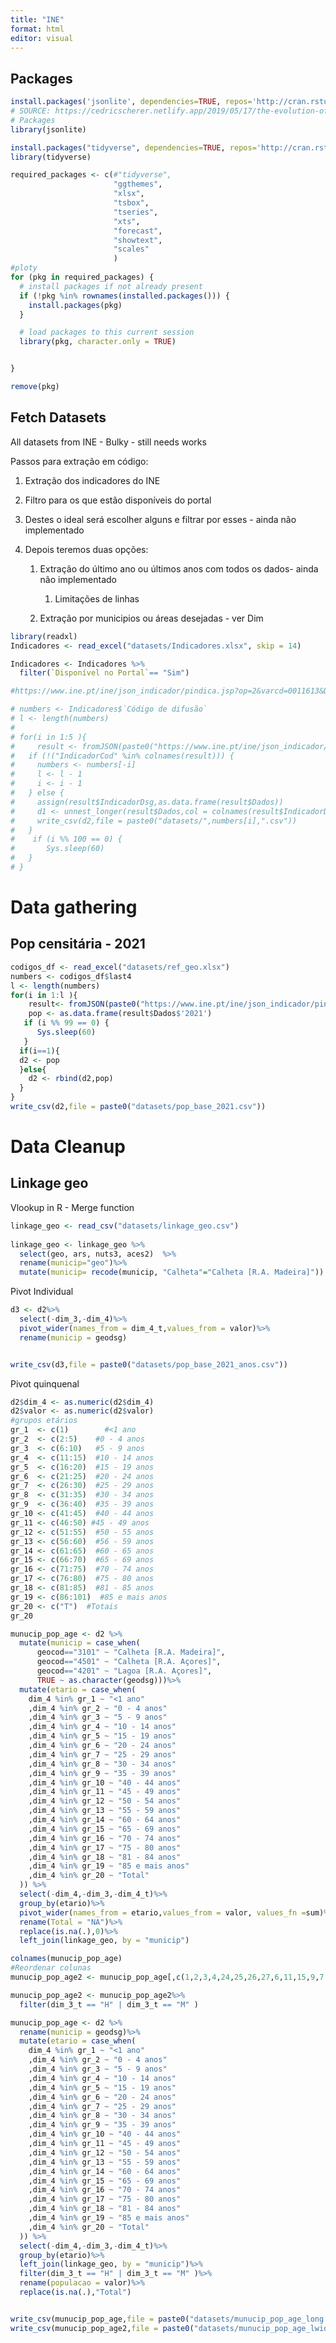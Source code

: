 ```yaml
---
title: "INE"
format: html
editor: visual
---
```


## Packages

```r
install.packages('jsonlite', dependencies=TRUE, repos='http://cran.rstudio.com/')
# SOURCE: https://cedricscherer.netlify.app/2019/05/17/the-evolution-of-a-ggplot-ep
# Packages
library(jsonlite)

install.packages("tidyverse", dependencies=TRUE, repos='http://cran.rstudio.com/')
library(tidyverse)

required_packages <- c(#"tidyverse",
                       "ggthemes",
                       "xlsx",
                       "tsbox",
                       "tseries",
                       "xts",
                       "forecast",
                       "showtext",
                       "scales"
                       )
#ploty
for (pkg in required_packages) {
  # install packages if not already present
  if (!pkg %in% rownames(installed.packages())) {
    install.packages(pkg)
  }

  # load packages to this current session
  library(pkg, character.only = TRUE)


}

remove(pkg)
```

## Fetch Datasets

All datasets from INE - Bulky - still needs works

Passos para extração em código:

1.  Extração dos indicadores do INE

2.  Filtro para os que estão disponíveis do portal

3.  Destes o ideal será escolher alguns e filtrar por esses - ainda não implementado

4.  Depois teremos duas opções:

    1.  Extração do último ano ou últimos anos com todos os dados- ainda não implementado

        1.  Limitações de linhas

    2.  Extração por municipios ou áreas desejadas - ver Dim

```r
library(readxl)
Indicadores <- read_excel("datasets/Indicadores.xlsx", skip = 14)

Indicadores <- Indicadores %>%
  filter(`Disponível no Portal`== "Sim")
```

```r

#https://www.ine.pt/ine/json_indicador/pindica.jsp?op=2&varcd=0011613&Dim1=T&lang=PT

# numbers <- Indicadores$`Código de difusão`
# l <- length(numbers)
# 
# for(i in 1:5 ){
#     result <- fromJSON(paste0("https://www.ine.pt/ine/json_indicador/pindica.jsp?op=2&varcd=",numbers[i],"&Dim1=T&lang=PT"))
#   if (!("IndicadorCod" %in% colnames(result))) {
#     numbers <- numbers[-i]
#     l <- l - 1
#     i <- i - 1
#   } else {
#     assign(result$IndicadorDsg,as.data.frame(result$Dados))
#     d1 <- unnest_longer(result$Dados,col = colnames(result$IndicadorDsg),names_repair = "minimal")
#     write_csv(d2,file = paste0("datasets/",numbers[i],".csv"))
#   }
#    if (i %% 100 == 0) {
#       Sys.sleep(60)
#   }
# }
```

# Data gathering

## Pop censitária - 2021

```r
codigos_df <- read_excel("datasets/ref_geo.xlsx")
numbers <- codigos_df$last4
l <- length(numbers)
for(i in 1:l ){
    result<- fromJSON(paste0("https://www.ine.pt/ine/json_indicador/pindica.jsp?op=2&varcd=0011626&Dim1=T&Dim2=",numbers[i],"&lang=PT"))
    pop <- as.data.frame(result$Dados$'2021')
   if (i %% 99 == 0) {
      Sys.sleep(60)
   }
  if(i==1){
  d2 <- pop
  }else{
    d2 <- rbind(d2,pop)
  }
}
write_csv(d2,file = paste0("datasets/pop_base_2021.csv"))

```

# Data Cleanup

## Linkage geo

Vlookup in R - Merge function

```r
linkage_geo <- read_csv("datasets/linkage_geo.csv")
  
linkage_geo <- linkage_geo %>%  
  select(geo, ars, nuts3, aces2)  %>%
  rename(municip="geo")%>%
  mutate(municip= recode(municip, "Calheta"="Calheta [R.A. Madeira]"))


```

Pivot Individual

```r

d3 <- d2%>%
  select(-dim_3,-dim_4)%>%
  pivot_wider(names_from = dim_4_t,values_from = valor)%>%
  rename(municip = geodsg)


write_csv(d3,file = paste0("datasets/pop_base_2021_anos.csv"))
```

Pivot quinquenal

```r
d2$dim_4 <- as.numeric(d2$dim_4)
d2$valor <- as.numeric(d2$valor)
#grupos etários
gr_1  <- c(1)        #<1 ano
gr_2  <- c(2:5)    #0 - 4 anos
gr_3  <- c(6:10)   #5 - 9 anos
gr_4  <- c(11:15)  #10 - 14 anos
gr_5  <- c(16:20)  #15 - 19 anos
gr_6  <- c(21:25)  #20 - 24 anos
gr_7  <- c(26:30)  #25 - 29 anos
gr_8  <- c(31:35)  #30 - 34 anos
gr_9  <- c(36:40)  #35 - 39 anos
gr_10 <- c(41:45)  #40 - 44 anos
gr_11 <- c(46:50) #45 - 49 anos
gr_12 <- c(51:55)  #50 - 55 anos
gr_13 <- c(56:60)  #56 - 59 anos
gr_14 <- c(61:65)  #60 - 65 anos
gr_15 <- c(66:70)  #65 - 69 anos
gr_16 <- c(71:75)  #70 - 74 anos
gr_17 <- c(76:80)  #75 - 80 anos
gr_18 <- c(81:85)  #81 - 85 anos
gr_19 <- c(86:101)  #85 e mais anos
gr_20 <- c("T")  #Totais
gr_20

munucip_pop_age <- d2 %>%
  mutate(municip = case_when(
      geocod=="3101" ~ "Calheta [R.A. Madeira]", 
      geocod=="4501" ~ "Calheta [R.A. Açores]",
      geocod=="4201" ~ "Lagoa [R.A. Açores]",
      TRUE ~ as.character(geodsg)))%>%
  mutate(etario = case_when(
    dim_4 %in% gr_1 ~ "<1 ano"
    ,dim_4 %in% gr_2 ~ "0 - 4 anos"
    ,dim_4 %in% gr_3 ~ "5 - 9 anos"
    ,dim_4 %in% gr_4 ~ "10 - 14 anos"
    ,dim_4 %in% gr_5 ~ "15 - 19 anos"
    ,dim_4 %in% gr_6 ~ "20 - 24 anos"
    ,dim_4 %in% gr_7 ~ "25 - 29 anos"
    ,dim_4 %in% gr_8 ~ "30 - 34 anos"
    ,dim_4 %in% gr_9 ~ "35 - 39 anos"
    ,dim_4 %in% gr_10 ~ "40 - 44 anos"
    ,dim_4 %in% gr_11 ~ "45 - 49 anos"
    ,dim_4 %in% gr_12 ~ "50 - 54 anos"
    ,dim_4 %in% gr_13 ~ "55 - 59 anos"
    ,dim_4 %in% gr_14 ~ "60 - 64 anos"
    ,dim_4 %in% gr_15 ~ "65 - 69 anos"
    ,dim_4 %in% gr_16 ~ "70 - 74 anos"
    ,dim_4 %in% gr_17 ~ "75 - 80 anos"
    ,dim_4 %in% gr_18 ~ "81 - 84 anos"
    ,dim_4 %in% gr_19 ~ "85 e mais anos"
    ,dim_4 %in% gr_20 ~ "Total"
  )) %>%
  select(-dim_4,-dim_3,-dim_4_t)%>%
  group_by(etario)%>%
  pivot_wider(names_from = etario,values_from = valor, values_fn =sum)%>%
  rename(Total = "NA")%>%
  replace(is.na(.),0)%>%
  left_join(linkage_geo, by = "municip")

colnames(munucip_pop_age)
#Reordenar colunas
munucip_pop_age2 <- munucip_pop_age[,c(1,2,3,4,24,25,26,27,6,11,15,9,7,8,21,16,10,13,18,14,17,19,12,23,22,5,20)]

munucip_pop_age2 <- munucip_pop_age2%>%
  filter(dim_3_t == "H" | dim_3_t == "M" )

munucip_pop_age <- d2 %>%
  rename(municip = geodsg)%>%
  mutate(etario = case_when(
    dim_4 %in% gr_1 ~ "<1 ano"
    ,dim_4 %in% gr_2 ~ "0 - 4 anos"
    ,dim_4 %in% gr_3 ~ "5 - 9 anos"
    ,dim_4 %in% gr_4 ~ "10 - 14 anos"
    ,dim_4 %in% gr_5 ~ "15 - 19 anos"
    ,dim_4 %in% gr_6 ~ "20 - 24 anos"
    ,dim_4 %in% gr_7 ~ "25 - 29 anos"
    ,dim_4 %in% gr_8 ~ "30 - 34 anos"
    ,dim_4 %in% gr_9 ~ "35 - 39 anos"
    ,dim_4 %in% gr_10 ~ "40 - 44 anos"
    ,dim_4 %in% gr_11 ~ "45 - 49 anos"
    ,dim_4 %in% gr_12 ~ "50 - 54 anos"
    ,dim_4 %in% gr_13 ~ "55 - 59 anos"
    ,dim_4 %in% gr_14 ~ "60 - 64 anos"
    ,dim_4 %in% gr_15 ~ "65 - 69 anos"
    ,dim_4 %in% gr_16 ~ "70 - 74 anos"
    ,dim_4 %in% gr_17 ~ "75 - 80 anos"
    ,dim_4 %in% gr_18 ~ "81 - 84 anos"
    ,dim_4 %in% gr_19 ~ "85 e mais anos"
    ,dim_4 %in% gr_20 ~ "Total"
  )) %>%
  select(-dim_4,-dim_3,-dim_4_t)%>%
  group_by(etario)%>%
  left_join(linkage_geo, by = "municip")%>%
  filter(dim_3_t == "H" | dim_3_t == "M" )%>%
  rename(populacao = valor)%>%
  replace(is.na(.),"Total")


write_csv(munucip_pop_age,file = paste0("datasets/munucip_pop_age_long.csv"))
write_csv(munucip_pop_age2,file = paste0("datasets/munucip_pop_age_lwide.csv"))
```

